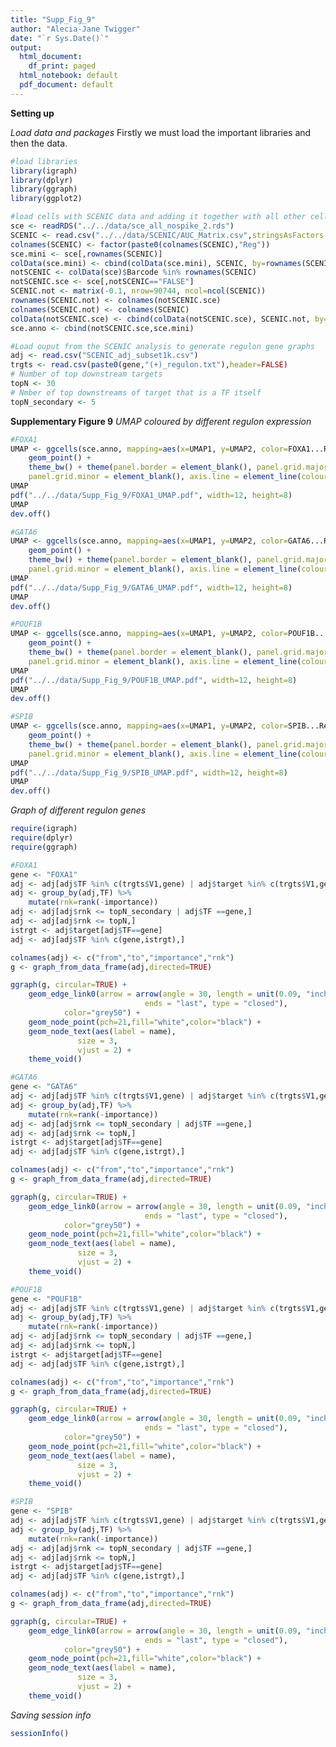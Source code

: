 ```yaml
---
title: "Supp_Fig_9"
author: "Alecia-Jane Twigger"
date: "`r Sys.Date()`"
output:
  html_document:
    df_print: paged
  html_notebook: default
  pdf_document: default
---
```


**Setting up**

*Load data and packages*
Firstly we must load the important libraries and then the data.
```r
#load libraries
library(igraph)
library(dplyr)
library(ggraph)
library(ggplot2)

#load cells with SCENIC data and adding it together with all other cells that were not included in the analysis
sce <- readRDS("../../data/sce_all_nospike_2.rds")
SCENIC <- read.csv("../../data/SCENIC/AUC_Matrix.csv",stringsAsFactors = FALSE, row.names = 1)
colnames(SCENIC) <- factor(paste0(colnames(SCENIC),"Reg"))
sce.mini <- sce[,rownames(SCENIC)]
colData(sce.mini) <- cbind(colData(sce.mini), SCENIC, by=rownames(SCENIC))
notSCENIC <- colData(sce)$Barcode %in% rownames(SCENIC)
notSCENIC.sce <- sce[,notSCENIC=="FALSE"]
SCENIC.not <- matrix(-0.1, nrow=90744, ncol=ncol(SCENIC))
rownames(SCENIC.not) <- colnames(notSCENIC.sce)
colnames(SCENIC.not) <- colnames(SCENIC)
colData(notSCENIC.sce) <- cbind(colData(notSCENIC.sce), SCENIC.not, by=rownames(SCENIC.not))
sce.anno <- cbind(notSCENIC.sce,sce.mini)

#Load ouput from the SCENIC analysis to generate regulon gene graphs
adj <- read.csv("SCENIC_adj_subset1k.csv")
trgts <- read.csv(paste0(gene,"(+)_regulon.txt"),header=FALSE)
# Number of top downstream targets
topN <- 30
# Nmber of top downstreams of target that is a TF itself
topN_secondary <- 5
```
**Supplementary Figure 9**
*UMAP coloured by different regulon expression*
```r
#FOXA1
UMAP <- ggcells(sce.anno, mapping=aes(x=UMAP1, y=UMAP2, color=FOXA1...Reg)) + 
    geom_point() +
    theme_bw() + theme(panel.border = element_blank(), panel.grid.major = element_blank(),
    panel.grid.minor = element_blank(), axis.line = element_line(colour = "black")) + scale_color_gradientn(colors=c("lightgrey", "lightgrey", "#FCF89B", "#FCF89B","#69CCB2", "#76D1D2", "#434CA7", "#494E76"), breaks=c(-0.1,-0.000000000000000000000000000000011,-0.00000000000000000000000000000001,0,0.25,0.5,0.75,1))
UMAP
pdf("../../data/Supp_Fig_9/FOXA1_UMAP.pdf", width=12, height=8)
UMAP
dev.off()

#GATA6
UMAP <- ggcells(sce.anno, mapping=aes(x=UMAP1, y=UMAP2, color=GATA6...Reg)) + 
    geom_point() +
    theme_bw() + theme(panel.border = element_blank(), panel.grid.major = element_blank(),
    panel.grid.minor = element_blank(), axis.line = element_line(colour = "black")) + scale_color_gradientn(colors=c("lightgrey", "lightgrey", "#FCF89B", "#FCF89B","#69CCB2", "#76D1D2", "#434CA7", "#494E76"), breaks=c(-0.1,-0.000000000000000000000000000000011,-0.00000000000000000000000000000001,0,0.25,0.5,0.75,1))
UMAP
pdf("../../data/Supp_Fig_9/GATA6_UMAP.pdf", width=12, height=8)
UMAP
dev.off()

#POUF1B
UMAP <- ggcells(sce.anno, mapping=aes(x=UMAP1, y=UMAP2, color=POUF1B...Reg)) + 
    geom_point() +
    theme_bw() + theme(panel.border = element_blank(), panel.grid.major = element_blank(),
    panel.grid.minor = element_blank(), axis.line = element_line(colour = "black")) + scale_color_gradientn(colors=c("lightgrey", "lightgrey", "#FCF89B", "#FCF89B","#69CCB2", "#76D1D2", "#434CA7", "#494E76"), breaks=c(-0.1,-0.000000000000000000000000000000011,-0.00000000000000000000000000000001,0,0.25,0.5,0.75,1))
UMAP
pdf("../../data/Supp_Fig_9/POUF1B_UMAP.pdf", width=12, height=8)
UMAP
dev.off()

#SPIB
UMAP <- ggcells(sce.anno, mapping=aes(x=UMAP1, y=UMAP2, color=SPIB...Reg)) + 
    geom_point() +
    theme_bw() + theme(panel.border = element_blank(), panel.grid.major = element_blank(),
    panel.grid.minor = element_blank(), axis.line = element_line(colour = "black")) + scale_color_gradientn(colors=c("lightgrey", "lightgrey", "#FCF89B", "#FCF89B","#69CCB2", "#76D1D2", "#434CA7", "#494E76"), breaks=c(-0.1,-0.000000000000000000000000000000011,-0.00000000000000000000000000000001,0,0.25,0.5,0.75,1))
UMAP
pdf("../../data/Supp_Fig_9/SPIB_UMAP.pdf", width=12, height=8)
UMAP
dev.off()
```
*Graph of different regulon genes*
```r
require(igraph)
require(dplyr)
require(ggraph)

#FOXA1
gene <- "FOXA1"
adj <- adj[adj$TF %in% c(trgts$V1,gene) | adj$target %in% c(trgts$V1,gene) & adj$TF %in% c(trgts$V1,gene), ]
adj <- group_by(adj,TF) %>%
    mutate(rnk=rank(-importance))
adj <- adj[adj$rnk <= topN_secondary | adj$TF ==gene,]
adj <- adj[adj$rnk <= topN,]
istrgt <- adj$target[adj$TF==gene]
adj <- adj[adj$TF %in% c(gene,istrgt),]

colnames(adj) <- c("from","to","importance","rnk")
g <- graph_from_data_frame(adj,directed=TRUE)

ggraph(g, circular=TRUE) + 
    geom_edge_link0(arrow = arrow(angle = 30, length = unit(0.09, "inches"),
                              ends = "last", type = "closed"),
		    color="grey50") +
    geom_node_point(pch=21,fill="white",color="black") +
    geom_node_text(aes(label = name), 
		       size = 3, 
		       vjust = 2) +
    theme_void()

#GATA6
gene <- "GATA6"
adj <- adj[adj$TF %in% c(trgts$V1,gene) | adj$target %in% c(trgts$V1,gene) & adj$TF %in% c(trgts$V1,gene), ]
adj <- group_by(adj,TF) %>%
    mutate(rnk=rank(-importance))
adj <- adj[adj$rnk <= topN_secondary | adj$TF ==gene,]
adj <- adj[adj$rnk <= topN,]
istrgt <- adj$target[adj$TF==gene]
adj <- adj[adj$TF %in% c(gene,istrgt),]

colnames(adj) <- c("from","to","importance","rnk")
g <- graph_from_data_frame(adj,directed=TRUE)

ggraph(g, circular=TRUE) + 
    geom_edge_link0(arrow = arrow(angle = 30, length = unit(0.09, "inches"),
                              ends = "last", type = "closed"),
		    color="grey50") +
    geom_node_point(pch=21,fill="white",color="black") +
    geom_node_text(aes(label = name), 
		       size = 3, 
		       vjust = 2) +
    theme_void()

#POUF1B
gene <- "POUF1B"
adj <- adj[adj$TF %in% c(trgts$V1,gene) | adj$target %in% c(trgts$V1,gene) & adj$TF %in% c(trgts$V1,gene), ]
adj <- group_by(adj,TF) %>%
    mutate(rnk=rank(-importance))
adj <- adj[adj$rnk <= topN_secondary | adj$TF ==gene,]
adj <- adj[adj$rnk <= topN,]
istrgt <- adj$target[adj$TF==gene]
adj <- adj[adj$TF %in% c(gene,istrgt),]

colnames(adj) <- c("from","to","importance","rnk")
g <- graph_from_data_frame(adj,directed=TRUE)

ggraph(g, circular=TRUE) + 
    geom_edge_link0(arrow = arrow(angle = 30, length = unit(0.09, "inches"),
                              ends = "last", type = "closed"),
		    color="grey50") +
    geom_node_point(pch=21,fill="white",color="black") +
    geom_node_text(aes(label = name), 
		       size = 3, 
		       vjust = 2) +
    theme_void()

#SPIB
gene <- "SPIB"
adj <- adj[adj$TF %in% c(trgts$V1,gene) | adj$target %in% c(trgts$V1,gene) & adj$TF %in% c(trgts$V1,gene), ]
adj <- group_by(adj,TF) %>%
    mutate(rnk=rank(-importance))
adj <- adj[adj$rnk <= topN_secondary | adj$TF ==gene,]
adj <- adj[adj$rnk <= topN,]
istrgt <- adj$target[adj$TF==gene]
adj <- adj[adj$TF %in% c(gene,istrgt),]

colnames(adj) <- c("from","to","importance","rnk")
g <- graph_from_data_frame(adj,directed=TRUE)

ggraph(g, circular=TRUE) + 
    geom_edge_link0(arrow = arrow(angle = 30, length = unit(0.09, "inches"),
                              ends = "last", type = "closed"),
		    color="grey50") +
    geom_node_point(pch=21,fill="white",color="black") +
    geom_node_text(aes(label = name), 
		       size = 3, 
		       vjust = 2) +
    theme_void()

```
*Saving session info*
```r
sessionInfo()
```

